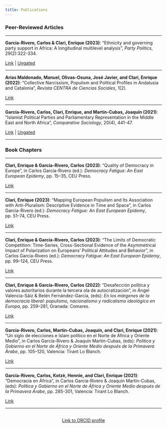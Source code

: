 ```yaml
---
title: Publications
---
```


### Peer-Reviewed Articles

----

**García-Rivero, Carlos & Clari, Enrique (2023)**: “Ethnicity and governing party support in Africa: A longitudinal multilevel analysis”, *Party Politics*, 29(2):322-334.

<a href="https://journals.sagepub.com/doi/abs/10.1177/13540688211064969" target="_blank">Link</a> | <a href="https://www.researchgate.net/profile/Carlos-Garcia-Rivero/publication/357571122_Ethnicity_and_governing_party_support_in_Africa_A_longitudinal_multilevel_analysis/links/61d729adb8305f7c4b284341/Ethnicity-and-governing-party-support-in-Africa-A-longitudinal-multilevel-analysis.pdf" target="_blank">Ungated</a><br>

----

**Arias Maldonado, Manuel, Olivas-Osuna, José Javier, and Clari, Enrique (2022)**: “Collective Narcissism, Populism and Political Profiles in Andalusia and Catalonia”, *Revista CENTRA de Ciencias Sociales*, 1(2).

<a href="https://centracs.es/revista/article/view/25" target="_blank">Link</a> 

----

**García-Rivero, Carlos, Clari, Enrique, and Martín-Cubas, Joaquín (2021)**: “Islamist Political Parties and Parliamentary Representation in the Middle East and North Africa”, *Comparative Sociology*, 20(4), 441-47.

<a href="https://brill.com/view/journals/coso/20/4/article-p441_2.xml" target="_blank">Link</a> | <a href="https://www.researchgate.net/profile/Carlos-Garcia-Rivero/publication/355466574_Islamist_Political_Parties_and_Parliamentary_Representation_in_the_Middle_East_and_North_Africa/links/61717b5fc10b387664ccf1b0/Islamist-Political-Parties-and-Parliamentary-Representation-in-the-Middle-East-and-North-Africa.pdf" target="_blank">Ungated</a><br> 

----

### Book Chapters

----

**Clari, Enrique & García-Rivero, Carlos (2023)**: “Quality of Democracy in Europe”, in Carlos García-Rivero (ed.): *Democracy Fatigue: An East European Epidemy*, pp. 15--35, CEU Press.

<a href="https://ceupress.com/book/democracy-fatigue" target="_blank">Link</a> 

----

**Clari, Enrique (2023)**: “Mapping European Populism and Its Association with Anti-Pluralism:
Descriptive Evidence in Time and Space”, in Carlos García-Rivero (ed.): *Democracy Fatigue: An East European Epidemy*, pp. 51--74, CEU Press.

<a href="https://ceupress.com/book/democracy-fatigue" target="_blank">Link</a> 

----

**Clari, Enrique & García-Rivero, Carlos (2023)**: “The Limits of Democratic Competition:
Time-Series, Cross-Sectional Evidence of the Asymmetrical Impact of Polarization on
Europeans’ Political Attitudes and Behavior”, in Carlos García-Rivero (ed.): *Democracy Fatigue: An East European Epidemy*, pp. 99--124, CEU Press.

<a href="https://ceupress.com/book/democracy-fatigue" target="_blank">Link</a> 

----

**Clari, Enrique & García-Rivero, Carlos (2022)**: “Desafección política y valores autoritarios durante la tercera ola de autocratización”, in Ángel Valencia-Sáiz & Belén Fernández-García, (eds): *En los márgenes de la democracia liberal: populismo, nacionalismo y radicalismo ideológico en Europa*, pp. 259--281, Granada: Comares. 

<a href="https://www.comares.com/libro/en-los-margenes-de-la-democracia-liberal_143816/" target="_blank">Link</a> 

----

**García-Rivero, Carlos, Martín-Cubas, Joaquín, and Clari, Enrique (2021)**: “Un siglo de elecciones e Islam político en el Norte de África y Oriente Medio”, in Carlos García-Rivero & Joaquín Martín-Cubas, (eds): *Política y Gobierno en el Norte de África y Oriente Medio después de la Primavera Árabe*, pp. 105--120, Valencia: Tirant Lo Blanch.

<a href="https://editorial.tirant.com/es/libro/el-norte-de-africa-y-oriente-medio-una-decada-despues-de-la-primavera-arabe-carlos-garcia-rivero-9788418534713" target="_blank">Link</a> 

----

**García-Rivero, Carlos, Kotzè, Hennie, and Clari, Enrique (2021)**: “Democracia en África”, in Carlos García-Rivero & Joaquín Martín-Cubas, (eds): *Política y Gobierno en el Norte de África y Oriente Medio después de la Primavera Árabe*, pp. 285-301, Valencia: Tirant Lo Blanch.

<a href="https://editorial.tirant.com/es/libro/el-norte-de-africa-y-oriente-medio-una-decada-despues-de-la-primavera-arabe-carlos-garcia-rivero-9788418534713" target="_blank">Link</a> 

----

```{=html}
<div  style="margin: 30px; text-align: center;">
<a class="btn btn-primary" href="https://orcid.org/0000-0002-2941-0332" role="button" target="_blank" style="padding: 15px 30px;">Link to ORCID profile</a>
</div>
```
